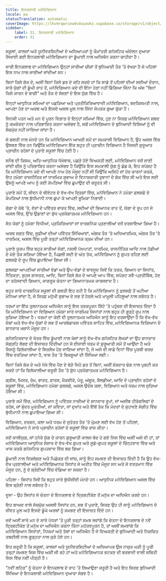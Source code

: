 ```yaml
---
title: ਇਨਕਲਾਬੀ ਮਨੋਵਿਗਿਆਨ
locale: pa
statusTranslation: automatic
coverImage: https://lhvmrqwrcowdvduuaukz.supabase.co/storage/v1/object/public/strapi-uploads/small_cover-educacion-fundamental.webp-2d51a7828a2b1309555be27f7e2a61a0.webp
sidebar:
    label: 31. ਇਨਕਲਾਬੀ ਮਨੋਵਿਗਿਆਨ
    order: 31
---
```

ਸਕੂਲਾਂ, ਕਾਲਜਾਂ ਅਤੇ ਯੂਨੀਵਰਸਿਟੀਆਂ ਦੇ ਅਧਿਆਪਕਾਂ ਨੂੰ ਕੌਮਾਂਤਰੀ ਗਨੋਸਟਿਕ ਅੰਦੋਲਨ ਦੁਆਰਾ ਸਿਖਾਈ ਗਈ ਇਨਕਲਾਬੀ ਮਨੋਵਿਗਿਆਨ ਦਾ ਡੂੰਘਾਈ ਨਾਲ ਅਧਿਐਨ ਕਰਨਾ ਚਾਹੀਦਾ ਹੈ।

ਜਾਰੀ ਇਨਕਲਾਬ ਦਾ ਮਨੋਵਿਗਿਆਨ ਉਨ੍ਹਾਂ ਸਾਰੀਆਂ ਚੀਜ਼ਾਂ ਤੋਂ ਬੁਨਿਆਦੀ ਤੌਰ 'ਤੇ ਵੱਖਰਾ ਹੈ ਜੋ ਪਹਿਲਾਂ ਇਸ ਨਾਮ ਨਾਲ ਜਾਣੀਆਂ ਜਾਂਦੀਆਂ ਸਨ।

ਬਿਨਾਂ ਕਿਸੇ ਸ਼ੱਕ ਦੇ, ਅਸੀਂ ਬਿਨਾਂ ਕਿਸੇ ਡਰ ਦੇ ਕਹਿ ਸਕਦੇ ਹਾਂ ਕਿ ਸਾਡੇ ਤੋਂ ਪਹਿਲਾਂ ਦੀਆਂ ਸਦੀਆਂ ਦੌਰਾਨ, ਸਾਰੇ ਯੁੱਗਾਂ ਦੀ ਡੂੰਘੀ ਰਾਤ ਤੋਂ, ਮਨੋਵਿਗਿਆਨ ਕਦੇ ਵੀ ਇੰਨਾ ਹੇਠਾਂ ਨਹੀਂ ਡਿੱਗਿਆ ਜਿੰਨਾ ਕਿ ਅੱਜ "ਬਿਨਾਂ ਕਿਸੇ ਕਾਰਨ ਦੇ ਬਾਗੀ" ਅਤੇ ਰੌਕ ਦੇ ਸੱਜਣਾਂ ਦੇ ਇਸ ਯੁੱਗ ਵਿੱਚ ਹੈ।

ਇਨ੍ਹਾਂ ਆਧੁਨਿਕ ਸਮਿਆਂ ਦਾ ਪਛੜਿਆ ਅਤੇ ਪ੍ਰਤੀਕਿਰਿਆਵਾਦੀ ਮਨੋਵਿਗਿਆਨ, ਬਦਕਿਸਮਤੀ ਨਾਲ, ਆਪਣਾ ਹੋਣ ਦਾ ਅਰਥ ਅਤੇ ਇਸਦੇ ਅਸਲ ਮੂਲ ਨਾਲ ਸਿੱਧਾ ਸੰਪਰਕ ਗੁਆ ​​ਚੁੱਕਾ ਹੈ।

ਜਿਨਸੀ ਪਤਨ ਅਤੇ ਮਨ ਦੇ ਪੂਰਨ ਵਿਗਾੜ ਦੇ ਇਨ੍ਹਾਂ ਸਮਿਆਂ ਵਿੱਚ, ਹੁਣ ਨਾ ਸਿਰਫ਼ ਮਨੋਵਿਗਿਆਨ ਸ਼ਬਦ ਨੂੰ ਕਮਜ਼ੋਰਤਾ ਨਾਲ ਪਰਿਭਾਸ਼ਿਤ ਕਰਨਾ ਅਸੰਭਵ ਹੈ, ਸਗੋਂ ਮਨੋਵਿਗਿਆਨ ਦੇ ਬੁਨਿਆਦੀ ਵਿਸ਼ਿਆਂ ਨੂੰ ਵੀ ਸੱਚਮੁੱਚ ਨਹੀਂ ਜਾਣਿਆ ਜਾਂਦਾ ਹੈ।

ਜੋ ਗਲਤੀ ਨਾਲ ਮੰਨਦੇ ਹਨ ਕਿ ਮਨੋਵਿਗਿਆਨ ਆਖਰੀ ਸਮੇਂ ਦਾ ਸਮਕਾਲੀ ਵਿਗਿਆਨ ਹੈ, ਉਹ ਅਸਲ ਵਿੱਚ ਉਲਝਣ ਵਿੱਚ ਹਨ ਕਿਉਂਕਿ ਮਨੋਵਿਗਿਆਨ ਇੱਕ ਬਹੁਤ ਹੀ ਪ੍ਰਾਚੀਨ ਵਿਗਿਆਨ ਹੈ ਜਿਸਦੀ ਸ਼ੁਰੂਆਤ ਪ੍ਰਾਚੀਨ ਰਹੱਸਾਂ ਦੇ ਪੁਰਾਣੇ ਸਕੂਲਾਂ ਵਿੱਚ ਹੋਈ ਹੈ।

ਸਨੌਬ ਦੀ ਕਿਸਮ, ਅਤਿ-ਆਧੁਨਿਕ ਧੋਖੇਬਾਜ਼, ਪਛੜੇ ਹੋਏ ਵਿਅਕਤੀ ਲਈ, ਮਨੋਵਿਗਿਆਨ ਵਜੋਂ ਜਾਣੀ ਜਾਂਦੀ ਚੀਜ਼ ਨੂੰ ਪਰਿਭਾਸ਼ਿਤ ਕਰਨਾ ਅਸੰਭਵ ਹੈ ਕਿਉਂਕਿ ਇਸ ਸਮਕਾਲੀ ਯੁੱਗ ਨੂੰ ਛੱਡ ਕੇ, ਇਹ ਸਪੱਸ਼ਟ ਹੈ ਕਿ ਮਨੋਵਿਗਿਆਨ ਕਦੇ ਵੀ ਆਪਣੇ ਨਾਮ ਹੇਠ ਮੌਜੂਦ ਨਹੀਂ ਸੀ ਕਿਉਂਕਿ ਅਜਿਹੇ ਜਾਂ ਹੋਰ ਕਾਰਨਾਂ ਕਰਕੇ, ਇਹ ਹਮੇਸ਼ਾ ਰਾਜਨੀਤਿਕ ਜਾਂ ਧਾਰਮਿਕ ਸੁਭਾਅ ਦੇ ਵਿਨਾਸ਼ਕਾਰੀ ਰੁਝਾਨਾਂ ਦੇ ਸ਼ੱਕ ਵਿੱਚ ਸੀ ਅਤੇ ਇਸ ਲਈ ਉਸਨੂੰ ਆਪਣੇ ਆਪ ਨੂੰ ਕਈ ਕੱਪੜਿਆਂ ਵਿੱਚ ਛੁਪਾਉਣ ਦੀ ਜ਼ਰੂਰਤ ਸੀ।

ਪੁਰਾਣੇ ਸਮੇਂ ਤੋਂ, ਜੀਵਨ ਦੇ ਥੀਏਟਰ ਦੇ ਵੱਖ-ਵੱਖ ਦ੍ਰਿਸ਼ਾਂ ਵਿੱਚ, ਮਨੋਵਿਗਿਆਨ ਨੇ ਹਮੇਸ਼ਾ ਫ਼ਲਸਫ਼ੇ ਦੇ ਕੱਪੜਿਆਂ ਨਾਲ ਬੁੱਧੀਮਾਨੀ ਨਾਲ ਛੁਪਾ ਕੇ ਆਪਣੀ ਭੂਮਿਕਾ ਨਿਭਾਈ।

ਗੰਗਾ ਦੇ ਕੰਢੇ 'ਤੇ, ਵੇਦਾਂ ਦੇ ਪਵਿੱਤਰ ਭਾਰਤ ਵਿੱਚ, ਸਦੀਆਂ ਦੀ ਭਿਆਨਕ ਰਾਤ ਤੋਂ, ਯੋਗਾ ਦੇ ਰੂਪ ਹਨ ਜੋ ਅਸਲ ਵਿੱਚ, ਉੱਚ ਉਡਾਣਾਂ ਦਾ ਸ਼ੁੱਧ ਪ੍ਰਯੋਗਾਤਮਕ ਮਨੋਵਿਗਿਆਨ ਹਨ।

ਸੱਤ ਯੋਗਾਂ ਨੂੰ ਹਮੇਸ਼ਾ ਵਿਧੀਆਂ, ਪ੍ਰਕਿਰਿਆਵਾਂ ਜਾਂ ਦਾਰਸ਼ਨਿਕ ਪ੍ਰਣਾਲੀਆਂ ਵਜੋਂ ਦਰਸਾਇਆ ਗਿਆ ਹੈ।

ਅਰਬ ਜਗਤ ਵਿੱਚ, ਸੂਫ਼ੀਆਂ ਦੀਆਂ ਪਵਿੱਤਰ ਸਿੱਖਿਆਵਾਂ, ਅੰਸ਼ਕ ਤੌਰ 'ਤੇ ਅਧਿਆਤਮਿਕ, ਅੰਸ਼ਕ ਤੌਰ 'ਤੇ ਧਾਰਮਿਕ, ਅਸਲ ਵਿੱਚ ਪੂਰੀ ਤਰ੍ਹਾਂ ਮਨੋਵਿਗਿਆਨਕ ਕ੍ਰਮ ਦੀਆਂ ਹਨ।

ਪੁਰਾਣੇ ਯੂਰਪ ਵਿੱਚ ਬਹੁਤ ਸਾਰੀਆਂ ਜੰਗਾਂ, ਨਸਲੀ ਪੱਖਪਾਤਾਂ, ਧਾਰਮਿਕ, ਰਾਜਨੀਤਿਕ ਆਦਿ ਨਾਲ ਹੱਡੀਆਂ ਦੇ ਮੱਦੇ ਤੱਕ ਸੜਿਆ ਹੋਇਆ ਹੈ, ਪਿਛਲੀ ਸਦੀ ਦੇ ਅੰਤ ਤੱਕ, ਮਨੋਵਿਗਿਆਨ ਨੂੰ ਗੁਪਤ ਰਹਿਣ ਲਈ ਫ਼ਲਸਫ਼ੇ ਦੇ ਰੂਪ ਵਿੱਚ ਛੁਪਾਇਆ ਗਿਆ ਸੀ।

ਫ਼ਲਸਫ਼ਾ ਆਪਣੀਆਂ ਸਾਰੀਆਂ ਵੰਡਾਂ ਅਤੇ ਉਪ-ਵੰਡਾਂ ਦੇ ਬਾਵਜੂਦ ਜਿਵੇਂ ਕਿ ਤਰਕ, ਗਿਆਨ ਦਾ ਸਿਧਾਂਤ, ਨੈਤਿਕਤਾ, ਸੁਹਜ ਸ਼ਾਸਤਰ, ਆਦਿ, ਬਿਨਾਂ ਕਿਸੇ ਸ਼ੱਕ ਦੇ ਆਪਣੇ ਆਪ ਵਿੱਚ, ਸਪੱਸ਼ਟ ਸਵੈ-ਪ੍ਰਤੀਬਿੰਬ, ਹੋਣ ਦਾ ਰਹੱਸਵਾਦੀ ਗਿਆਨ, ਜਾਗਰੂਕ ਚੇਤਨਾ ਦਾ ਗਿਆਨਾਤਮਕ ਕਾਰਜਵਾਦ ਹੈ।

ਬਹੁਤ ਸਾਰੇ ਦਾਰਸ਼ਨਿਕ ਸਕੂਲਾਂ ਦੀ ਗਲਤੀ ਇਹ ਰਹੀ ਹੈ ਕਿ ਮਨੋਵਿਗਿਆਨ ਨੂੰ ਫ਼ਲਸਫ਼ੇ ਤੋਂ ਘਟੀਆ ਮੰਨਿਆ ਜਾਂਦਾ ਹੈ, ਜੋ ਸਿਰਫ਼ ਮਨੁੱਖੀ ਸੁਭਾਅ ਦੇ ਸਭ ਤੋਂ ਹੇਠਲੇ ਅਤੇ ਮਾਮੂਲੀ ਪਹਿਲੂਆਂ ਨਾਲ ਸਬੰਧਤ ਹੈ।

ਧਰਮਾਂ ਦਾ ਇੱਕ ਤੁਲਨਾਤਮਕ ਅਧਿਐਨ ਸਾਨੂੰ ਇਸ ਤਰਕਪੂਰਨ ਸਿੱਟੇ 'ਤੇ ਪਹੁੰਚਣ ਦੀ ਇਜਾਜ਼ਤ ਦਿੰਦਾ ਹੈ ਕਿ ਮਨੋਵਿਗਿਆਨ ਦਾ ਵਿਗਿਆਨ ਹਮੇਸ਼ਾ ਸਾਰੇ ਧਾਰਮਿਕ ਸਿਧਾਂਤਾਂ ਨਾਲ ਬਹੁਤ ਹੀ ਗੂੜ੍ਹੇ ਰੂਪ ਨਾਲ ਜੁੜਿਆ ਹੋਇਆ ਹੈ। ਧਰਮਾਂ ਦਾ ਕੋਈ ਵੀ ਤੁਲਨਾਤਮਕ ਅਧਿਐਨ ਸਾਨੂੰ ਇਹ ਦਰਸਾਉਂਦਾ ਹੈ ਕਿ ਵੱਖ-ਵੱਖ ਦੇਸ਼ਾਂ ਅਤੇ ਵੱਖ-ਵੱਖ ਯੁੱਗਾਂ ਦੇ ਸਭ ਤੋਂ ਆਰਥੋਡਾਕਸ ਪਵਿੱਤਰ ਸਾਹਿਤ ਵਿੱਚ, ਮਨੋਵਿਗਿਆਨਕ ਵਿਗਿਆਨ ਦੇ ਸ਼ਾਨਦਾਰ ਖਜ਼ਾਨੇ ਮੌਜੂਦ ਹਨ।

ਗਨੋਸਟਿਕਵਾਦ ਦੇ ਖੇਤਰ ਵਿੱਚ ਡੂੰਘਾਈ ਨਾਲ ਖੋਜਾਂ ਸਾਨੂੰ ਵੱਖ-ਵੱਖ ਗਨੋਸਟਿਕ ਲੇਖਕਾਂ ਦਾ ਉਹ ਸ਼ਾਨਦਾਰ ਸੰਗ੍ਰਹਿ ਲੱਭਣ ਦੀ ਇਜਾਜ਼ਤ ਦਿੰਦੀਆਂ ਹਨ ਜੋ ਈਸਾਈ ਧਰਮ ਦੇ ਸ਼ੁਰੂਆਤੀ ਸਮੇਂ ਤੋਂ ਆਉਂਦਾ ਹੈ ਅਤੇ ਜਿਸਨੂੰ ਫਿਲੋਕਾਲੀਆ ਦੇ ਸਿਰਲੇਖ ਹੇਠ ਜਾਣਿਆ ਜਾਂਦਾ ਹੈ, ਜੋ ਅਜੇ ਵੀ ਸਾਡੇ ਦਿਨਾਂ ਵਿੱਚ ਪੂਰਬੀ ਚਰਚ ਵਿੱਚ ਵਰਤਿਆ ਜਾਂਦਾ ਹੈ, ਖਾਸ ਤੌਰ 'ਤੇ ਭਿਕਸ਼ੂਆਂ ਦੀ ਸਿੱਖਿਆ ਲਈ।

ਬਿਨਾਂ ਕਿਸੇ ਸ਼ੱਕ ਦੇ ਅਤੇ ਧੋਖੇ ਵਿੱਚ ਪੈਣ ਦੇ ਥੋੜੇ ਜਿਹੇ ਡਰ ਤੋਂ ਬਿਨਾਂ, ਅਸੀਂ ਜ਼ੋਰਦਾਰ ਢੰਗ ਨਾਲ ਪੁਸ਼ਟੀ ਕਰ ਸਕਦੇ ਹਾਂ ਕਿ ਫਿਲੋਕਾਲੀਆ ਜ਼ਰੂਰੀ ਤੌਰ 'ਤੇ ਸ਼ੁੱਧ ਪ੍ਰਯੋਗਾਤਮਕ ਮਨੋਵਿਗਿਆਨ ਹੈ।

ਗ੍ਰੀਸ, ਮਿਸਰ, ਰੋਮ, ਭਾਰਤ, ਫਾਰਸ, ਮੈਕਸੀਕੋ, ਪੇਰੂ, ਅੱਸ਼ੂਰ, ਕੈਲਡੀਆ, ਆਦਿ ਦੇ ਪ੍ਰਾਚੀਨ ਰਹੱਸਾਂ ਦੇ ਸਕੂਲਾਂ ਵਿੱਚ, ਮਨੋਵਿਗਿਆਨ ਹਮੇਸ਼ਾ ਫ਼ਲਸਫ਼ੇ, ਅਸਲ ਉਦੇਸ਼ ਕਲਾ, ਵਿਗਿਆਨ ਅਤੇ ਧਰਮ ਨਾਲ ਜੁੜਿਆ ਹੋਇਆ ਸੀ।

ਪੁਰਾਣੇ ਸਮੇਂ ਵਿੱਚ, ਮਨੋਵਿਗਿਆਨ ਨੂੰ ਪਵਿੱਤਰ ਨਾਚੀਆਂ ਦੇ ਸ਼ਾਨਦਾਰ ਰੂਪਾਂ, ਜਾਂ ਅਜੀਬ ਹੀਰੋਗਲਿਫਾਂ ਦੇ ਰਹੱਸ, ਜਾਂ ਸੁੰਦਰ ਮੂਰਤੀਆਂ, ਜਾਂ ਕਵਿਤਾ, ਜਾਂ ਦੁਖਾਂਤ ਅਤੇ ਇੱਥੋਂ ਤੱਕ ਕਿ ਮੰਦਰਾਂ ਦੇ ਸੁਹਾਵਣੇ ਸੰਗੀਤ ਵਿੱਚ ਬੁੱਧੀਮਾਨੀ ਨਾਲ ਛੁਪਾਇਆ ਗਿਆ ਸੀ।

ਵਿਗਿਆਨ, ਦਰਸ਼ਨ, ਕਲਾ ਅਤੇ ਧਰਮ ਦੇ ਸੁਤੰਤਰ ਤੌਰ 'ਤੇ ਘੁੰਮਣ ਲਈ ਵੱਖ ਹੋਣ ਤੋਂ ਪਹਿਲਾਂ, ਮਨੋਵਿਗਿਆਨ ਨੇ ਸਾਰੇ ਪ੍ਰਾਚੀਨ ਰਹੱਸਾਂ ਦੇ ਸਕੂਲਾਂ ਵਿੱਚ ਰਾਜ ਕੀਤਾ।

ਜਦੋਂ ਕਾਲੀਯੁਗ, ਜਾਂ ਹਨੇਰੇ ਯੁੱਗ ਦੇ ਕਾਰਨ ਸ਼ੁਰੂਆਤੀ ਕਾਲਜ ਬੰਦ ਹੋ ਗਏ ਜਿਸ ਵਿੱਚ ਅਸੀਂ ਅਜੇ ਵੀ ਹਾਂ, ਤਾਂ ਮਨੋਵਿਗਿਆਨ ਆਧੁਨਿਕ ਸੰਸਾਰ ਦੇ ਵੱਖ-ਵੱਖ ਗੁਪਤ ਅਤੇ ਸੂਡੋ-ਗੁਪਤ ਸਕੂਲਾਂ ਦੇ ਚਿੰਨ੍ਹਵਾਦ ਵਿੱਚ ਅਤੇ ਖਾਸ ਕਰਕੇ ਗਨੋਸਟਿਕ ਗੁਪਤਵਾਦ ਵਿੱਚ ਬਚ ਗਿਆ।

ਡੂੰਘਾਈ ਨਾਲ ਵਿਸ਼ਲੇਸ਼ਣ ਅਤੇ ਪਿਛੋਕੜ ਦੀ ਜਾਂਚ, ਸਾਨੂੰ ਇਹ ਸਮਝਣ ਦੀ ਇਜਾਜ਼ਤ ਦਿੰਦੀ ਹੈ ਕਿ ਉਹ ਵੱਖ-ਵੱਖ ਪ੍ਰਣਾਲੀਆਂ ਅਤੇ ਮਨੋਵਿਗਿਆਨਕ ਸਿਧਾਂਤ ਜੋ ਅਤੀਤ ਵਿੱਚ ਮੌਜੂਦ ਸਨ ਅਤੇ ਜੋ ਵਰਤਮਾਨ ਵਿੱਚ ਮੌਜੂਦ ਹਨ, ਨੂੰ ਦੋ ਸ਼੍ਰੇਣੀਆਂ ਵਿੱਚ ਵੰਡਿਆ ਜਾ ਸਕਦਾ ਹੈ।

ਪਹਿਲਾ - ਸਿਧਾਂਤ ਜਿਵੇਂ ਕਿ ਬਹੁਤ ਸਾਰੇ ਬੁੱਧੀਜੀਵੀ ਮੰਨਦੇ ਹਨ। ਆਧੁਨਿਕ ਮਨੋਵਿਗਿਆਨ ਅਸਲ ਵਿੱਚ ਇਸ ਸ਼੍ਰੇਣੀ ਨਾਲ ਸਬੰਧਤ ਹੈ।

ਦੂਜਾ - ਉਹ ਸਿਧਾਂਤ ਜੋ ਚੇਤਨਾ ਦੇ ਇਨਕਲਾਬ ਦੇ ਦ੍ਰਿਸ਼ਟੀਕੋਣ ਤੋਂ ਮਨੁੱਖ ਦਾ ਅਧਿਐਨ ਕਰਦੇ ਹਨ।

ਇਹ ਬਾਅਦ ਵਾਲੇ ਸੱਚਮੁੱਚ ਅਸਲੀ ਸਿਧਾਂਤ ਹਨ, ਸਭ ਤੋਂ ਪੁਰਾਣੇ, ਸਿਰਫ ਉਹ ਹੀ ਸਾਨੂੰ ਮਨੋਵਿਗਿਆਨ ਦੇ ਜੀਵਤ ਮੂਲ ਅਤੇ ਇਸਦੇ ਡੂੰਘੇ ਅਰਥਾਂ ਨੂੰ ਸਮਝਣ ਦੀ ਇਜਾਜ਼ਤ ਦਿੰਦੇ ਹਨ।

ਜਦੋਂ ਅਸੀਂ ਸਾਰੇ ਮਨ ਦੇ ਸਾਰੇ ਪੱਧਰਾਂ 'ਤੇ ਪੂਰੀ ਤਰ੍ਹਾਂ ਸਮਝ ਲਵਾਂਗੇ ਕਿ ਚੇਤਨਾ ਦੇ ਇਨਕਲਾਬ ਦੇ ਨਵੇਂ ਦ੍ਰਿਸ਼ਟੀਕੋਣ ਤੋਂ ਮਨੁੱਖ ਦਾ ਅਧਿਐਨ ਕਰਨਾ ਕਿੰਨਾ ਮਹੱਤਵਪੂਰਨ ਹੈ, ਤਾਂ ਅਸੀਂ ਸਮਝਾਂਗੇ ਕਿ ਮਨੋਵਿਗਿਆਨ ਸਿਧਾਂਤਾਂ, ਨਿਯਮਾਂ ਅਤੇ ਤੱਥਾਂ ਦਾ ਅਧਿਐਨ ਹੈ ਜੋ ਵਿਅਕਤੀ ਦੇ ਬੁਨਿਆਦੀ ਅਤੇ ਨਿਸ਼ਚਿਤ ਤਬਦੀਲੀ ਨਾਲ ਗੂੜ੍ਹਤਾ ਨਾਲ ਜੁੜੇ ਹੋਏ ਹਨ।

ਇਹ ਜ਼ਰੂਰੀ ਹੈ ਕਿ ਸਕੂਲਾਂ, ਕਾਲਜਾਂ ਅਤੇ ਯੂਨੀਵਰਸਿਟੀਆਂ ਦੇ ਅਧਿਆਪਕ ਉਸ ਨਾਜ਼ੁਕ ਘੜੀ ਨੂੰ ਪੂਰੀ ਤਰ੍ਹਾਂ ਸਮਝਣ ਜਿਸ ਵਿੱਚ ਅਸੀਂ ਜੀ ਰਹੇ ਹਾਂ ਅਤੇ ਮਨੋਵਿਗਿਆਨਕ ਭਟਕਣ ਦੀ ਬਰਬਾਦੀ ਵਾਲੀ ਸਥਿਤੀ ਜਿਸ ਵਿੱਚ ਨਵੀਂ ਪੀੜ੍ਹੀ ਹੈ।

"ਨਵੀਂ ਲਹਿਰ" ਨੂੰ ਚੇਤਨਾ ਦੇ ਇਨਕਲਾਬ ਦੇ ਰਾਹ 'ਤੇ ਲਿਆਉਣਾ ਜ਼ਰੂਰੀ ਹੈ ਅਤੇ ਇਹ ਸਿਰਫ ਬੁਨਿਆਦੀ ਸਿੱਖਿਆ ਦੇ ਇਨਕਲਾਬੀ ਮਨੋਵਿਗਿਆਨ ਦੁਆਰਾ ਸੰਭਵ ਹੈ।
